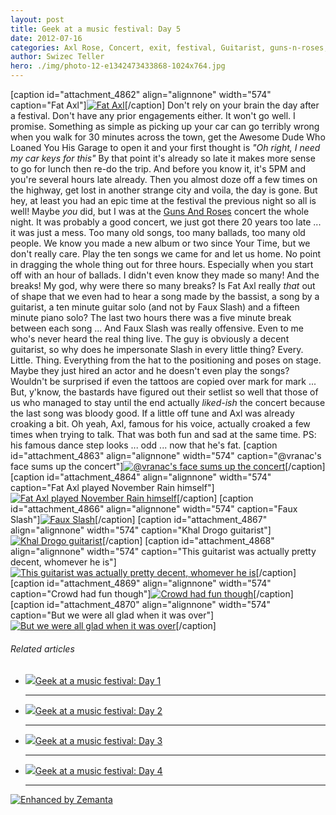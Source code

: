 ```yaml
---
layout: post
title: Geek at a music festival: Day 5
date: 2012-07-16
categories: Axl Rose, Concert, exit, festival, Guitarist, guns-n-roses, Slash, Travel + Events
author: Swizec Teller
hero: ./img/photo-12-e1342473433868-1024x764.jpg
---
```


\[caption id="attachment_4862" align="alignnone" width="574" caption="Fat Axl"][![Fat Axl](./img/photo-12-e1342473433868-1024x764.jpg "Fat Axl")](http://swizec.com/blog/wp-content/uploads/2012/07/photo-12.jpeg)\[/caption] Don't rely on your brain the day after a festival. Don't have any prior engagements either. It won't go well. I promise. Something as simple as picking up your car can go terribly wrong when you walk for 30 minutes across the town, get the Awesome Dude Who Loaned You His Garage to open it and your first thought is _"Oh right, I need my car keys for this"_ By that point it's already so late it makes more sense to go for lunch then re-do the trip. And before you know it, it's 5PM and you're several hours late already. Then you almost doze off a few times on the highway, get lost in another strange city and voila, the day is gone. But hey, at least you had an epic time at the festival the previous night so all is well! Maybe _you_ did, but I was at the [Guns And Roses](http://gunsnroses.com "Guns N' Roses") concert the whole night. It was probably a good concert, we just got there 20 years too late ... it was just a mess. Too many old songs, too many ballads, too many old people. We know you made a new album or two since Your Time, but we don't really care. Play the ten songs we came for and let us home. No point in dragging the whole thing out for three hours. Especially when you start off with an hour of ballads. I didn't even know they made so many! And the breaks! My god, why were there so many breaks? Is Fat Axl really _that_ out of shape that we even had to hear a song made by the bassist, a song by a guitarist, a ten minute guitar solo (and not by Faux Slash) and a fifteen minute piano solo? The last two hours there was a five minute break between each song ... And Faux Slash was really offensive. Even to me who's never heard the real thing live. The guy is obviously a decent guitarist, so why does he impersonate Slash in every little thing? Every. Little. Thing. Everything from the hat to the positioning and poses on stage. Maybe they just hired an actor and he doesn't even play the songs? Wouldn't be surprised if even the tattoos are copied over mark for mark ... But, y'know, the bastards have figured out their setlist so well that those of us who managed to stay until the end actually _liked-ish_ the concert because the last song was bloody good. If a little off tune and Axl was already croaking a bit. Oh yeah, Axl, famous for his voice, actually croaked a few times when trying to talk. That was both fun and sad at the same time. PS: his famous dance step looks ... odd ... now that he's fat. \[caption id="attachment_4863" align="alignnone" width="574" caption="@vranac's face sums up the concert"][![@vranac's face sums up the concert](./img/photo-42-e1342473520987-1024x764.jpg "@vranac's face sums up the concert")](http://swizec.com/blog/wp-content/uploads/2012/07/photo-42.jpeg)\[/caption] \[caption id="attachment_4864" align="alignnone" width="574" caption="Fat Axl played November Rain himself"][![Fat Axl played November Rain himself](./img/photo-61-e1342473595626-1024x764.jpg "Fat Axl played November Rain himself")](http://swizec.com/blog/wp-content/uploads/2012/07/photo-61.jpeg)\[/caption] \[caption id="attachment_4866" align="alignnone" width="574" caption="Faux Slash"][![Faux Slash](./img/photo-22-e1342473749555-1024x764.jpg "Faux Slash")](http://swizec.com/blog/wp-content/uploads/2012/07/photo-22.jpeg)\[/caption] \[caption id="attachment_4867" align="alignnone" width="574" caption="Khal Drogo guitarist"][![Khal Drogo guitarist](./img/photo4-e1342473839169.jpeg "Khal Drogo guitarist")](http://swizec.com/blog/wp-content/uploads/2012/07/photo4.jpeg)\[/caption] \[caption id="attachment_4868" align="alignnone" width="574" caption="This guitarist was actually pretty decent, whomever he is"][![This guitarist was actually pretty decent, whomever he is](./img/photo-33-e1342474026158.jpeg "This guitarist was actually pretty decent, whomever he is")](http://swizec.com/blog/wp-content/uploads/2012/07/photo-33.jpeg)\[/caption] \[caption id="attachment_4869" align="alignnone" width="574" caption="Crowd had fun though"][![Crowd had fun though](./img/photo-51-e1342474564398.jpeg "Crowd had fun though")](http://swizec.com/blog/wp-content/uploads/2012/07/photo-51.jpeg)\[/caption] \[caption id="attachment_4870" align="alignnone" width="574" caption="But we were all glad when it was over"][![But we were all glad when it was over](./img/photo-7-1024x764.jpg "But we were all glad when it was over")](http://swizec.com/blog/wp-content/uploads/2012/07/photo-7-e1342474339609.jpeg)\[/caption]

###### Related articles

-   [![](http://i.zemanta.com/100106846_80_80.jpg)](http://swizec.com/blog/geek-at-a-music-festival-day-1/swizec/4825)[Geek at a music festival: Day 1](http://swizec.com/blog/geek-at-a-music-festival-day-1/swizec/4825)

    * * *

-   [![](http://i.zemanta.com/100305583_80_80.jpg)](http://swizec.com/blog/geek-at-a-music-festival-day-2/swizec/4830)[Geek at a music festival: Day 2](http://swizec.com/blog/geek-at-a-music-festival-day-2/swizec/4830)

    * * *

-   [![](http://i.zemanta.com/100568602_80_80.jpg)](http://swizec.com/blog/geek-at-a-music-festival-day-3/swizec/4838)[Geek at a music festival: Day 3](http://swizec.com/blog/geek-at-a-music-festival-day-3/swizec/4838)

    * * *

-   [![](http://i.zemanta.com/100693979_80_80.jpg)](http://swizec.com/blog/geek-at-a-music-festival-day-4/swizec/4850)[Geek at a music festival: Day 4](http://swizec.com/blog/geek-at-a-music-festival-day-4/swizec/4850)

    * * *

[![Enhanced by Zemanta](http://img.zemanta.com/zemified_e.png?x-id=51b99ab0-7c7c-4e0c-a525-9c271cc5e298)](http://www.zemanta.com/?px "Enhanced by Zemanta")
